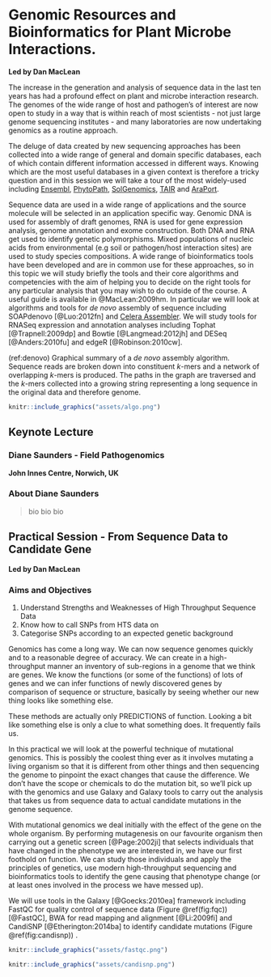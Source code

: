 # Genomic Resources and Bioinformatics for Plant Microbe Interactions. {-}

**Led by Dan MacLean**

The increase in the generation and analysis of sequence data in the last ten years has had a profound effect on plant and microbe interaction research. The genomes of the wide range of host and pathogen's of interest are now open to study in a way that is within reach of most scientists - not just large genome sequencing institutes - and many laboratories are now undertaking genomics as a routine approach.

The deluge of data created by new sequencing approaches has been collected into a wide range of general and domain specific databases, each of which contain different information accessed in different ways. Knowing which are the most useful databases in a given context is therefore a tricky question and in this session we will take a tour of the most widely-used including [Ensembl](http://ensembl.org), [PhytoPath](http://phytopathdb.org), [SolGenomics](http://solgenomics.net),  [TAIR](http://arabidopsis.org) and [AraPort](http://araport.org).

Sequence data are used in a wide range of applications and the source molecule will be selected in an application specific way. Genomic DNA is used for assembly of draft genomes, RNA is used for gene expression analysis, genome annotation and exome construction. Both DNA and RNA get used to identify genetic polymorphisms. Mixed populations of nucleic acids from environmental (e.g soil or pathogen/host interaction sites) are used to study species compositions. A wide range of bioinformatics tools have been developed and are in common use for these approaches, so in this topic we will study briefly the tools and their core algorithms and competencies with the aim of helping you to decide on the right tools for any particular analysis that you may wish to do outside of the course. A useful guide is available in @MacLean:2009hm. In particular we will look at algorithms and tools for _de novo_ assembly of sequence including SOAPdenovo [@Luo:2012fn] and [Celera Assembler](http://wgs-assembler.sourceforge.net/wiki/index.php?title=Main_Page). We will study tools for RNASeq expression and annotation analyses including Tophat [@Trapnell:2009dp] and Bowtie [@Langmead:2012jh] and DESeq [@Anders:2010fu] and edgeR [@Robinson:2010cw].

(ref:denovo) Graphical summary of a _de novo_ assembly algorithm. Sequence reads are broken down into constituent _k_-mers and a network of overlapping _k_-mers is produced. The paths in the graph are traversed and the _k_-mers collected into a growing string representing a long sequence in the original data and therefore genome.

```r
knitr::include_graphics("assets/algo.png")
```

## Keynote Lecture {-}

### Diane Saunders - Field Pathogenomics {-}

**John Innes Centre, Norwich, UK**

### About Diane Saunders {-}

> bio bio bio

## Practical Session - From Sequence Data to Candidate Gene {-}

**Led by Dan MacLean**

### Aims and Objectives {-}

1. Understand Strengths and Weaknesses of High Throughput Sequence Data
2. Know how to call SNPs from HTS data on 
3. Categorise SNPs according to an expected genetic background

Genomics has come a long way. We can now sequence genomes quickly and to a reasonable degree of accuracy. We can create in a high-throughput manner an inventory of sub-regions in a genome that we think are genes. We know the functions (or some of the functions) of lots of genes and we can infer functions of newly discovered genes by comparison of sequence or structure, basically by seeing whether our new thing looks like something else.

These methods are actually only PREDICTIONS of function. Looking a bit like something else is only a clue to what something does. It frequently fails us.

In this practical we will look at the powerful technique of mutational genomics. This is possibly the coolest thing ever as it involves mutating a living organism so that it is different from other things and then sequencing the genome to pinpoint the exact changes that cause the difference. We don’t have the scope or chemicals to do the mutation bit, so we’ll pick up with the genomics and use Galaxy and Galaxy tools to carry out the analysis that takes us from sequence data to actual candidate mutations in the genome sequence.

With mutational genomics we deal initially with the effect of the gene on the whole organism. By performing mutagenesis on our favourite organism then carrying out a genetic screen [@Page:2002ji] that selects individuals that have changed in the phenotype we are interested in, we have our first foothold on function. We can study those individuals and apply the principles of genetics, use modern high-throughput sequencing and bioinformatics tools to identify the gene causing that phenotype change (or at least ones involved in the process we have messed up).

We will use tools in the Galaxy [@Goecks:2010ea] framework including FastQC for quality control of sequence data (Figure \@ref(fig:fqc)) [@FastQC], BWA for read mapping and alignment [@Li:2009fi] and CandiSNP [@Etherington:2014ba] to identify candidate mutations (Figure \@ref(fig:candisnp)) .


```r
knitr::include_graphics("assets/fastqc.png")
```

```r
knitr::include_graphics("assets/candisnp.png")
```
